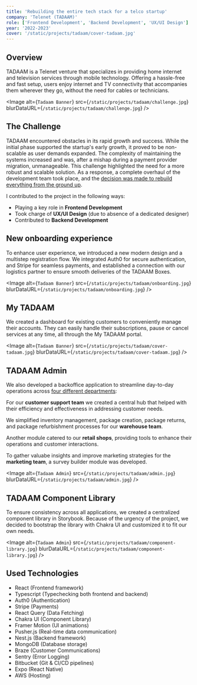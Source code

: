 ```yaml
---
title: 'Rebuilding the entire tech stack for a telco startup'
company: 'Telenet (TADAAM)'
role: ['Frontend Development', 'Backend Development', 'UX/UI Design']
year: '2022-2023'
cover: '/static/projects/tadaam/cover-tadaam.jpg'
---
```


## Overview

TADAAM is a Telenet venture that specializes in providing home internet and
television services through mobile technology. Offering a hassle-free and fast
setup, users enjoy internet and TV connectivity that accompanies them wherever
they go, without the need for cables or technicians.

<Image
  alt={`Tadaam Banner`}
  src={`/static/projects/tadaam/challenge.jpg`}
  blurDataURL={`/static/projects/tadaam/challenge.jpg`}
/>

## The Challenge

TADAAM encountered obstacles in its rapid growth and success. While the initial
phase supported the startup's early growth, it proved to be non-scalable as user
demands expanded. The complexity of maintaining the systems increased and was,
after a mishap during a payment provider migration, unmanageable. This challenge
highlighted the need for a more robust and scalable solution. As a response, a
complete overhaul of the development team took place, and the <u>decision was
made to rebuild everything from the ground up</u>.

I contributed to the project in the following ways:

- Playing a key role in <b>Frontend Development</b>
- Took charge of <b>UX/UI Design</b> (due to absence of a dedicated designer)
- Contributed to <b>Backend Development</b>

## New onboarding experience

To enhance user experience, we introduced a new modern design and a multistep
registration flow. We integrated Auth0 for secure authentication, and Stripe for
seamless payments, and established a connection with our logistics partner to
ensure smooth deliveries of the TADAAM Boxes.

<Image
  alt={`Tadaam Banner`}
  src={`/static/projects/tadaam/onboarding.jpg`}
  blurDataURL={`/static/projects/tadaam/onboarding.jpg`}
/>

## My TADAAM

We created a dashboard for existing customers to conveniently manage their
accounts. They can easily handle their subscriptions, pause or cancel services
at any time, all through the My TADAAM portal.

<Image
  alt={`Tadaam Banner`}
  src={`/static/projects/tadaam/cover-tadaam.jpg`}
  blurDataURL={`/static/projects/tadaam/cover-tadaam.jpg`}
/>

## TADAAM Admin

We also developed a backoffice application to streamline day-to-day operations
across <u>four different departments</u>:

For our <b>customer support team</b> we created a central hub that helped with
their efficiency and effectiveness in addressing customer needs.

We simplified inventory management, package creation, package returns, and
package refurbishment processes for our <b>warehouse team</b>.

Another module catered to our <b>retail shops</b>, providing tools to enhance
their operations and customer interactions.

To gather valuabe insights and improve marketing strategies for the <b>marketing
team</b>, a survey builder module was developed.

<Image
  alt={`Tadaam Admin`}
  src={`/static/projects/tadaam/admin.jpg`}
  blurDataURL={`/static/projects/tadaam/admin.jpg`}
/>

## TADAAM Component Library

To ensure consistency across all applications, we created a centralized
component library in Storybook. Because of the urgency of the project, we
decided to bootstrap the library with Chakra UI and customized it to fit our own
needs.

<Image
  alt={`Tadaam Admin`}
  src={`/static/projects/tadaam/component-library.jpg`}
  blurDataURL={`/static/projects/tadaam/component-library.jpg`}
/>

## Used Technologies

- React (Frontend framework)
- Typescript (Typechecking both frontend and backend)
- Auth0 (Authentication)
- Stripe (Payments)
- React Query (Data Fetching)
- Chakra UI (Component Library)
- Framer Motion (UI animations)
- Pusher.js (Real-time data communication)
- Nest.js (Backend framework)
- MongoDB (Database storage)
- Braze (Customer Communications)
- Sentry (Error Logging)
- Bitbucket (Git & CI/CD pipelines)
- Expo (React Native)
- AWS (Hosting)
